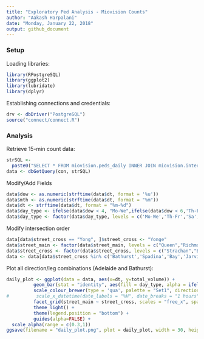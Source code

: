 ```yaml
---
title: "Exploratory Ped Analysis - Miovision Counts"
author: "Aakash Harpalani"
date: "Monday, January 22, 2018"
output: github_document
---
```


### Setup

Loading libraries:
```r
library(RPostgreSQL)
library(ggplot2)
library(lubridate)
library(dplyr)
```

Establishing connections and credentials:
```r
drv <- dbDriver("PostgreSQL")
source("connect/connect.R")
```

### Analysis

Retrieve 15-min count data:
```r

strSQL <-
  paste0("SELECT * FROM miovision.peds_daily INNER JOIN miovision.intersections USING (intersection_uid)")
data <- dbGetQuery(con, strSQL)
```

Modify/Add Fields
```r
data$dow <- as.numeric(strftime(data$dt, format = '%u'))
data$mth <- as.numeric(strftime(data$dt, format = "%m"))
data$dt <- strftime(data$dt, format = "%m-%d")
data$day_type <- ifelse(data$dow < 4, "Mo-We",ifelse(data$dow < 6,'Th-Fr',ifelse(data$dow == 6,'Sa','Su')))
data$day_type <- factor(data$day_type, levels = c('Mo-We','Th-Fr','Sa','Su'))
```

Modify intersection order
```r
data[data$street_cross == "Yong", ]$street_cross <- "Yonge"
data$street_main <- factor(data$street_main, levels = c("Queen","Richmond","Adelaide","King","Wellington","Front"))
data$street_cross <- factor(data$street_cross, levels = c("Strachan","Bathurst","Spadina","University","Bay","Yonge","Jarvis","Sherbourne"))
data <- data[data$street_cross %in% c('Bathurst','Spadina','Bay','Jarvis'),]
```
Plot all direction/leg combinations (Adelaide and Bathurst):
```r
daily_plot <- ggplot(data = data, aes(x=dt, y=total_volume)) +
          geom_bar(stat = "identity", aes(fill = day_type, alpha = ifelse(mth == 12, 1, 0)), size = 1) +
          scale_colour_brewer(type = 'qua', palette = "Set1", direction = -1) +
#          scale_x_datetime(date_labels = "%H", date_breaks = "1 hours") +
          facet_grid(street_main ~ street_cross, scales = "free_x", space = "free") +
          theme_light() + 
          theme(legend.position = "bottom") +
          guides(alpha=FALSE) +
  scale_alpha(range = c(0.3,1))
ggsave(filename = "daily_plot.png", plot = daily_plot, width = 30, height = 12, units = "in")

```
